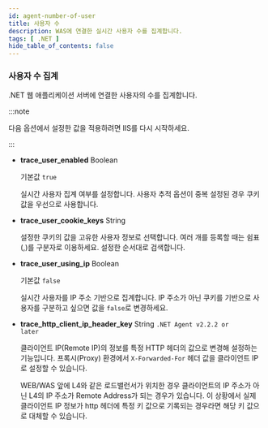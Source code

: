 ```yaml
---
id: agent-number-of-user
title: 사용자 수
description: WAS에 연결한 실시간 사용자 수를 집계합니다.
tags: [ .NET ]
hide_table_of_contents: false
---
```


### 사용자 수 집계

.NET 웹 애플리케이션 서버에 연결한 사용자의 수를 집계합니다.

:::note

다음 옵션에서 설정한 값을 적용하려면 IIS를 다시 시작하세요.

:::

* **trace_user_enabled** <span class='type'>Boolean</span>

  기본값 `true`

  실시간 사용자 집계 여부를 설정합니다. 사용자 추적 옵션이 중복 설정된 경우 쿠키값을 우선으로 사용합니다.

* **trace_user_cookie_keys** <span class='type'>String</span>

  설정한 쿠키의 값을 고유한 사용자 정보로 선택합니다. 여러 개를 등록할 때는 쉼표(,)를 구분자로 이용하세요. 설정한 순서대로 검색합니다.

* **trace_user_using_ip** <span class='type'>Boolean</span>

  기본값 `false`

  실시간 사용자를 IP 주소 기반으로 집계합니다. IP 주소가 아닌 쿠키를 기반으로 사용자를 구분하고 싶으면 값을 `false`로 변경하세요.

* **trace_http_client_ip_header_key** <span class='type'>String</span> <code class="my">.NET Agent v2.2.2 or later</code> <ScrollToLink anchor='trace_http_client_ip_header_key' />

  클라이언트 IP(Remote IP)의 정보를 특정 HTTP 헤더의 값으로 변경해 설정하는 기능입니다. 프록시(Proxy) 환경에서 `X-Forwarded-For` 헤더 값을 클라이언트 IP로 설정할 수 있습니다.

  WEB/WAS 앞에 L4와 같은 로드밸런서가 위치한 경우 클라이언트의 IP 주소가 아닌 L4의 IP 주소가 Remote Address가 되는 경우가 있습니다. 이 상황에서 실제 클라이언트 IP 정보가 http 헤더에 특정 키 값으로 기록되는 경우라면 해당 키 값으로 대체할 수 있습니다.